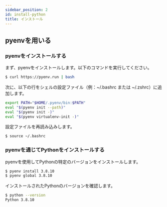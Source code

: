 ```yaml
---
sidebar_position: 2
id: install-python
title: インストール
---
```


## pyenvを用いる

### pyenvをインストールする

まず、pyenvをインストールします。以下のコマンドを実行してください。

```bash
$ curl https://pyenv.run | bash
```

次に、以下の行をシェルの設定ファイル（例：~/.bashrc または ~/.zshrc）に追加します。

```bash
export PATH="$HOME/.pyenv/bin:$PATH"
eval "$(pyenv init --path)"
eval "$(pyenv init -)"
eval "$(pyenv virtualenv-init -)"
```

設定ファイルを再読み込みします。

```bash
$ source ~/.bashrc
```

### pyenvを通じてPythonをインストールする

pyenvを使用してPythonの特定のバージョンをインストールします。

```bash
$ pyenv install 3.8.10
$ pyenv global 3.8.10
```

インストールされたPythonのバージョンを確認します。

```bash
$ python --version
Python 3.8.10
```

